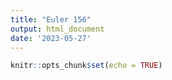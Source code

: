 ```yaml
---
title: "Euler 156"
output: html_document
date: '2023-05-27'
---
```


```r
knitr::opts_chunk$set(echo = TRUE)
```
